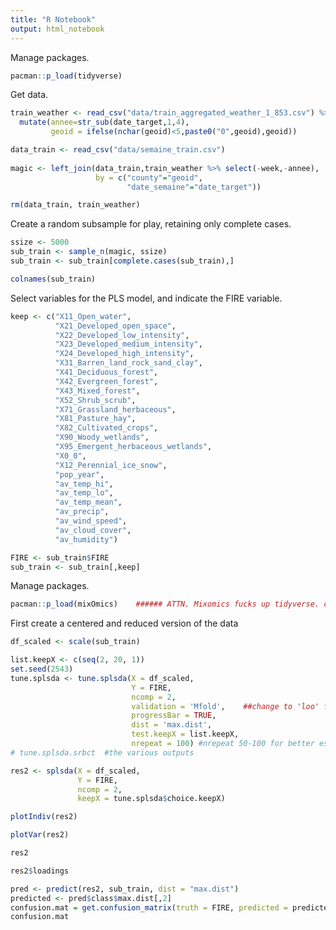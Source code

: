 ```yaml
---
title: "R Notebook"
output: html_notebook
---
```


Manage packages.
```r
pacman::p_load(tidyverse)
```

Get data.
```r
train_weather <- read_csv("data/train_aggregated_weather_1_853.csv") %>% select(-1,-2) %>%
  mutate(annee=str_sub(date_target,1,4),
         geoid = ifelse(nchar(geoid)<5,paste0("0",geoid),geoid))

data_train <- read_csv("data/semaine_train.csv") 
  
magic <- left_join(data_train,train_weather %>% select(-week,-annee),
                   by = c("county"="geoid",
                          "date_semaine"="date_target"))

rm(data_train, train_weather)
```
Create a random subsample for play, retaining only complete cases.
```r
ssize <- 5000
sub_train <- sample_n(magic, ssize)
sub_train <- sub_train[complete.cases(sub_train),]

colnames(sub_train)
```

Select variables for the PLS model, and indicate the FIRE variable.
```r
keep <- c("X11_Open_water",
          "X21_Developed_open_space",
          "X22_Developed_low_intensity",
          "X23_Developed_medium_intensity",
          "X24_Developed_high_intensity",
          "X31_Barren_land_rock_sand_clay",
          "X41_Deciduous_forest",
          "X42_Evergreen_forest",
          "X43_Mixed_forest",
          "X52_Shrub_scrub",
          "X71_Grassland_herbaceous",
          "X81_Pasture_hay",
          "X82_Cultivated_crops",
          "X90_Woody_wetlands",
          "X95_Emergent_herbaceous_wetlands",
          "X0_0",
          "X12_Perennial_ice_snow",
          "pop_year",
          "av_temp_hi",
          "av_temp_lo",
          "av_temp_mean",
          "av_precip",
          "av_wind_speed",
          "av_cloud_cover",
          "av_humidity")

FIRE <- sub_train$FIRE
sub_train <- sub_train[,keep]


```



Manage packages.
```r
pacman::p_load(mixOmics)    ###### ATTN. Mixomics fucks up tidyverse. close and reopen studio
```


First create a centered and reduced version of the data          
```r
df_scaled <- scale(sub_train)
```

```r
list.keepX <- c(seq(2, 20, 1))
set.seed(2543)
tune.splsda <- tune.splsda(X = df_scaled,
                           Y = FIRE,
                           ncomp = 2, 
                           validation = 'Mfold',    ##change to 'loo' for leave one out
                           progressBar = TRUE, 
                           dist = 'max.dist',
                           test.keepX = list.keepX, 
                           nrepeat = 100) #nrepeat 50-100 for better estimate
# tune.splsda.srbct  #the various outputs

res2 <- splsda(X = df_scaled,
               Y = FIRE,
               ncomp = 2,
               keepX = tune.splsda$choice.keepX)

plotIndiv(res2)
```

```r
plotVar(res2)
```
```r
res2

```

```r
res2$loadings

```

```r
pred <- predict(res2, sub_train, dist = "max.dist")
predicted <- pred$class$max.dist[,2]
confusion.mat = get.confusion_matrix(truth = FIRE, predicted = predicted)
confusion.mat
```








